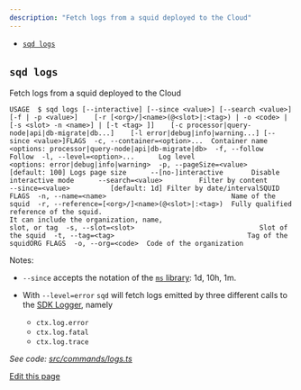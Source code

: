 ```yaml
---
description: "Fetch logs from a squid deployed to the Cloud"
---
```


* [`sqd logs`](#sqd-logs-1)

## `sqd logs`[​](#sqd-logs-1 "Direct link to sqd-logs-1")

Fetch logs from a squid deployed to the Cloud

```
USAGE  $ sqd logs [--interactive] [--since <value>] [--search <value>] [-f | -p <value>]    [-r [<org>/]<name>(@<slot>|:<tag>) | -o <code> | [-s <slot> -n <name>] | [-t <tag> ]]    [-c processor|query-node|api|db-migrate|db...]    [-l error|debug|info|warning...] [--since <value>]FLAGS  -c, --container=<option>...  Container name                               <options: processor|query-node|api|db-migrate|db>  -f, --follow                 Follow  -l, --level=<option>...      Log level                               <options: error|debug|info|warning>  -p, --pageSize=<value>       [default: 100] Logs page size      --[no-]interactive       Disable interactive mode      --search=<value>         Filter by content      --since=<value>          [default: 1d] Filter by date/intervalSQUID FLAGS  -n, --name=<name>                               Name of the squid  -r, --reference=[<org>/]<name>(@<slot>|:<tag>)  Fully qualified reference of the squid.                                                  It can include the organization, name,                                                  slot, or tag  -s, --slot=<slot>                               Slot of the squid  -t, --tag=<tag>                                 Tag of the squidORG FLAGS  -o, --org=<code>  Code of the organization
```

Notes:

* `--since` accepts the notation of the [`ms` library](https://www.npmjs.com/package/ms): 1d, 10h, 1m.

* With `--level=error` `sqd` will fetch logs emitted by three different calls to the [SDK Logger](/sdk/reference/logger/), namely

  * `ctx.log.error`
  * `ctx.log.fatal`
  * `ctx.log.trace`

*See code: [src/commands/logs.ts](https://github.com/subsquid/squid-cli/tree/master/src/commands/logs.ts)*

[Edit this page](https://github.com/subsquid/docs/edit/master/docs/squid-cli/logs.md)
